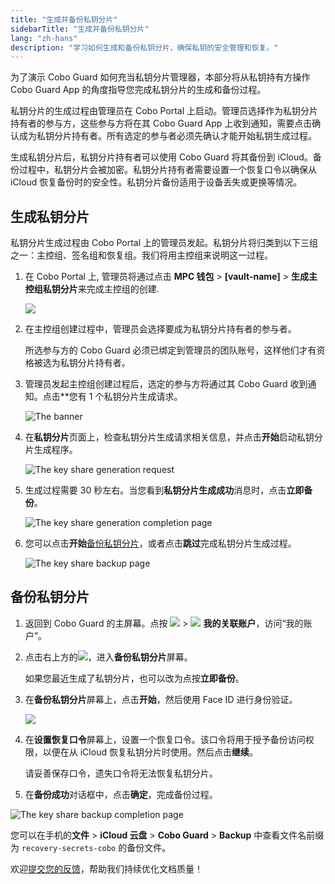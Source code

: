 ```yaml
---
title: "生成并备份私钥分片"
sidebarTitle: "生成并备份私钥分片"
lang: "zh-hans"
description: "学习如何生成和备份私钥分片，确保私钥的安全管理和恢复。"
---
```

为了演示 Cobo Guard 如何充当私钥分片管理器，本部分将从私钥持有方操作 Cobo Guard App 的角度指导您完成私钥分片的生成和备份过程。

私钥分片的生成过程由管理员在 Cobo Portal 上启动。管理员选择作为私钥分片持有者的参与方，这些参与方将在其 Cobo Guard App 上收到通知，需要点击确认成为私钥分片持有者。所有选定的参与者必须先确认才能开始私钥生成过程。

生成私钥分片后，私钥分片持有者可以使用 Cobo Guard 将其备份到 iCloud。备份过程中，私钥分片会被加密。私钥分片持有者需要设置一个恢复口令以确保从 iCloud 恢复备份时的安全性。私钥分片备份适用于设备丢失或更换等情况。

## 生成私钥分片

私钥分片生成过程由 Cobo Portal 上的管理员发起。私钥分片将归类到以下三组之一：主控组、签名组和恢复组。我们将用主控组来说明这一过程。

1. 在 Cobo Portal 上, 管理员将通过点击 **MPC 钱包** > **[vault-name]** > **生成主控组私钥分片**来完成主控组的创建.

    <img src="/cn/images/cobo-guard/common/9.png" className="screenshot_modal"></img>

2. 在主控组创建过程中，管理员会选择要成为私钥分片持有者的参与者。

    <Note>所选参与方的 Cobo Guard 必须已绑定到管理员的团队账号，这样他们才有资格被选为私钥分片持有者。</Note>

3. 管理员发起主控组创建过程后，选定的参与方将通过其 Cobo Guard 收到通知。点击**您有 1 个私钥分片生成请求。

    <img src="/cn/images/cobo-guard/request.png" className="screenshot_nav_bar" alt="The banner" />

4. 在**私钥分片**页面上，检查私钥分片生成请求相关信息，并点击**开始**启动私钥分片生成程序。

    <img src="/cn/images/cobo-guard/review.png" className="screenshot_nav_bar" alt="The key share generation request" />

5. 生成过程需要 30 秒左右。当您看到**私钥分片生成成功**消息时，点击**立即备份**。

    <img src="/cn/images/cobo-guard/complete.png" className="screenshot_nav_bar" alt="The key share generation completion page" />

6. 您可以点击**开始**[备份私钥分片](#备份私钥分片)，或者点击**跳过**完成私钥分片生成过程。

    <img src="/cn/images/cobo-guard/skip.png" className="screenshot_nav_bar" alt="The key share backup page" />


## 备份私钥分片

1. 返回到 Cobo Guard 的主屏幕。点按 <img src="/en/images/cobo-guard/common/icon_menu.svg" className="icon"></img> > <img src="/en/images/cobo-guard/common/icon_account.svg" className="icon"></img> **我的关联账户**，访问“我的账户”。

2. 点击右上方的<img src="/cn/images/cobo-guard/common/icon_menu.svg" className="icon"></img>，进入**备份私钥分片**屏幕。

    <Note>如果您最近生成了私钥分片，也可以改为点按**立即备份**。</Note>

3. 在**备份私钥分片**屏幕上，点击**开始**，然后使用 Face ID 进行身份验证。

    <img src="/cn/images/cobo-guard/common/5.png" className="screenshot_nav_bar"></img>

4. 在**设置恢复口令**屏幕上，设置一个恢复口令。该口令将用于授予备份访问权限，以便在从 iCloud 恢复私钥分片时使用。然后点击**继续**。

    <Warning>请妥善保存口令，遗失口令将无法恢复私钥分片。</Warning>

5. 在**备份成功**对话框中，点击**确定**，完成备份过程。

<img src="/cn/images/cobo-guard/backup.png" className="screenshot_nav_bar" alt="The key share backup completion page" />

您可以在手机的**文件** > **iCloud 云盘** > **Cobo Guard** > **Backup** 中查看文件名前缀为 `recovery-secrets-cobo` 的备份文件。

<Tip>欢迎[提交您的反馈](https://forms.zohopublic.com/cobo/form/DocumentFeedbackForm/formperma/QvLOhxJv1_JMsJ-1dleZ8Itb_7rzN-LtgvsDdxosoVI?referrername=manuals)，帮助我们持续优化文档质量！</Tip>